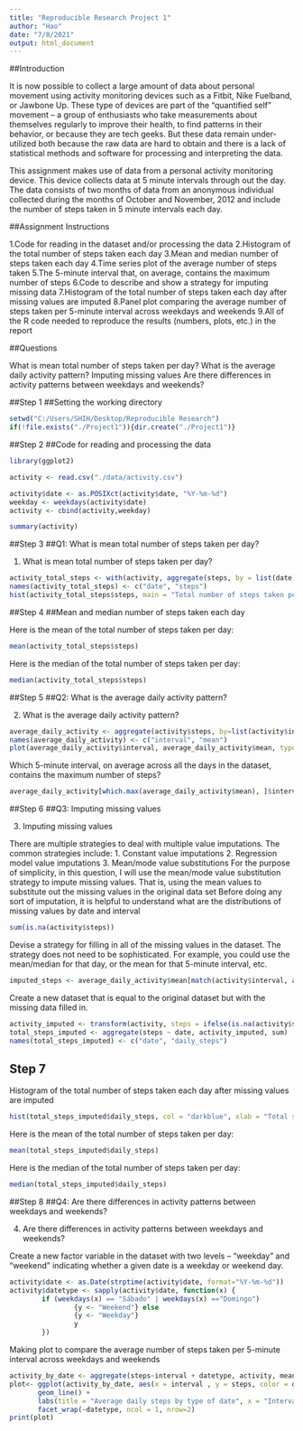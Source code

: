 ---
title: "Reproducible Research Project 1"
author: "Hao"
date: "7/8/2021"
output: html_document
---

##Introduction

It is now possible to collect a large amount of data about personal movement using activity monitoring devices such as a Fitbit, Nike Fuelband, or Jawbone Up. These type of devices are part of the “quantified self” movement – a group of enthusiasts who take measurements about themselves regularly to improve their health, to find patterns in their behavior, or because they are tech geeks. But these data remain under-utilized both because the raw data are hard to obtain and there is a lack of statistical methods and software for processing and interpreting the data.


This assignment makes use of data from a personal activity monitoring device. This device collects data at 5 minute intervals through out the day. The data consists of two months of data from an anonymous individual collected during the months of October and November, 2012 and include the number of steps taken in 5 minute intervals each day.


##Assignment Instructions

1.Code for reading in the dataset and/or processing the data
2.Histogram of the total number of steps taken each day
3.Mean and median number of steps taken each day
4.Time series plot of the average number of steps taken
5.The 5-minute interval that, on average, contains the maximum number of steps
6.Code to describe and show a strategy for imputing missing data
7.Histogram of the total number of steps taken each day after missing values are imputed
8.Panel plot comparing the average number of steps taken per 5-minute interval across weekdays and weekends
9.All of the R code needed to reproduce the results (numbers, plots, etc.) in the report

##Questions

What is mean total number of steps taken per day?
What is the average daily activity pattern?
Imputing missing values
Are there differences in activity patterns between weekdays and weekends?

##Step 1
##Setting the working directory

```{r, echo = TRUE}
setwd("C:/Users/SHIH/Desktop/Reproducible Research")
if(!file.exists("./Project1")){dir.create("./Project1")}
```


##Step 2
##Code for reading and processing the data

```{r, echo = TRUE}
library(ggplot2)

activity <- read.csv("./data/activity.csv")

activity$date <- as.POSIXct(activity$date, "%Y-%m-%d")
weekday <- weekdays(activity$date)
activity <- cbind(activity,weekday)

summary(activity)
```

##Step 3
##Q1: What is mean total number of steps taken per day?

1. What is mean total number of steps taken per day?

```{r, echo = TRUE}
activity_total_steps <- with(activity, aggregate(steps, by = list(date), FUN = sum, na.rm = TRUE))
names(activity_total_steps) <- c("date", "steps")
hist(activity_total_steps$steps, main = "Total number of steps taken per day", xlab = "Total steps taken per day", col = "darkblue", ylim = c(0,20), breaks = seq(0,25000, by=2500))

```


##Step 4
##Mean and median number of steps taken each day

Here is the mean of the total number of steps taken per day:

```{r, echo = TRUE}
mean(activity_total_steps$steps)
```

Here is the median of the total number of steps taken per day:

```{r, echo = TRUE}
median(activity_total_steps$steps)
```


##Step 5
##Q2: What is the average daily activity pattern?

2. What is the average daily activity pattern?

```{r, echo = TRUE}
average_daily_activity <- aggregate(activity$steps, by=list(activity$interval), FUN=mean, na.rm=TRUE)
names(average_daily_activity) <- c("interval", "mean")
plot(average_daily_activity$interval, average_daily_activity$mean, type = "l", col="darkblue", lwd = 2, xlab="Interval", ylab="Average number of steps", main="Average number of steps per intervals")
```

Which 5-minute interval, on average across all the days in the dataset, contains the maximum number of steps?

```{r, echo = TRUE}
average_daily_activity[which.max(average_daily_activity$mean), ]$interval
```


##Step 6
##Q3: Imputing missing values

3. Imputing missing values

There are multiple strategies to deal with multiple value imputations.
The common strategies include:
1. Constant value imputations
2. Regression model value imputations
3. Mean/mode value substitutions
For the purpose of simplicity, in this question, I will use the mean/mode value substitution strategy to impute missing values. That is, using the mean values to substitute out the missing values in the original data set
Before doing any sort of imputation, it is helpful to understand what are the distributions of missing values by date and interval

```{r, echo = TRUE}
sum(is.na(activity$steps))
```

Devise a strategy for filling in all of the missing values in the dataset. The strategy does not need to be sophisticated. For example, you could use the mean/median for that day, or the mean for that 5-minute interval, etc.

```{r, echo = TRUE}
imputed_steps <- average_daily_activity$mean[match(activity$interval, average_daily_activity$interval)]
```

Create a new dataset that is equal to the original dataset but with the missing data filled in.

```{r, echo = TRUE}
activity_imputed <- transform(activity, steps = ifelse(is.na(activity$steps), yes = imputed_steps, no = activity$steps))
total_steps_imputed <- aggregate(steps ~ date, activity_imputed, sum)
names(total_steps_imputed) <- c("date", "daily_steps")
```

## Step 7
Histogram of the total number of steps taken each day after missing values are imputed

```{r, echo = TRUE}
hist(total_steps_imputed$daily_steps, col = "darkblue", xlab = "Total steps per day", ylim = c(0,30), main = "Total number of steps taken each day", breaks = seq(0,25000,by=2500))
```

Here is the mean of the total number of steps taken per day:

```{r, echo = TRUE}
mean(total_steps_imputed$daily_steps)
```

Here is the median of the total number of steps taken per day:

```{r, echo = TRUE}
median(total_steps_imputed$daily_steps)
```


##Step 8
##Q4: Are there differences in activity patterns between weekdays and weekends?

4. Are there differences in activity patterns between weekdays and weekends?

Create a new factor variable in the dataset with two levels – “weekday” and “weekend” indicating whether a given date is a weekday or weekend day.

```{r, echo = TRUE}
activity$date <- as.Date(strptime(activity$date, format="%Y-%m-%d"))
activity$datetype <- sapply(activity$date, function(x) {
        if (weekdays(x) == "Sábado" | weekdays(x) =="Domingo") 
                {y <- "Weekend"} else 
                {y <- "Weekday"}
                y
        })
```


Making plot to compare the average number of steps taken per 5-minute interval across weekdays and weekends

```{r, echo = TRUE}
activity_by_date <- aggregate(steps~interval + datetype, activity, mean, na.rm = TRUE)
plot<- ggplot(activity_by_date, aes(x = interval , y = steps, color = datetype)) +
       geom_line() +
       labs(title = "Average daily steps by type of date", x = "Interval", y = "Average number of steps") +
       facet_wrap(~datetype, ncol = 1, nrow=2)
print(plot)
```




